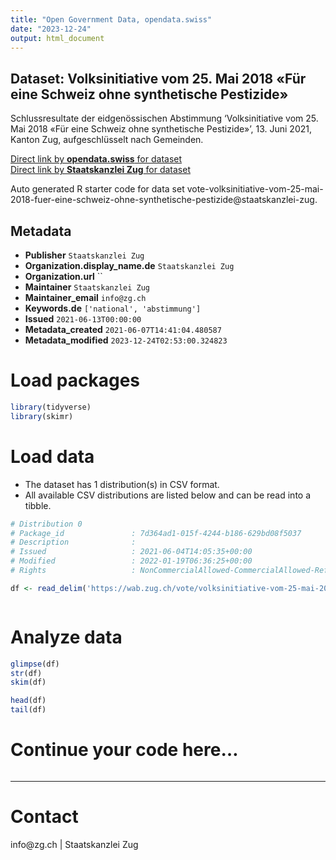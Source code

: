 ```yaml
---
title: "Open Government Data, opendata.swiss"
date: "2023-12-24"
output: html_document
---
```


## Dataset: Volksinitiative vom 25. Mai 2018 «Für eine Schweiz ohne synthetische Pestizide»

Schlussresultate der eidgenössischen Abstimmung 'Volksinitiative vom 25. Mai 2018 «Für eine Schweiz ohne synthetische Pestizide»', 13. Juni 2021, Kanton Zug, aufgeschlüsselt nach Gemeinden.

[Direct link by **opendata.swiss** for dataset](https://opendata.swiss/de/dataset/volksinitiative-vom-25-mai-2018-fur-eine-schweiz-ohne-synthetische-pestizide)<br>
[Direct link by **Staatskanzlei Zug** for dataset](https://wab.zug.ch/vote/volksinitiative-vom-25-mai-2018-fuer-eine-schweiz-ohne-synthetische-pestizide/data)

Auto generated R starter code for data set vote-volksinitiative-vom-25-mai-2018-fuer-eine-schweiz-ohne-synthetische-pestizide@staatskanzlei-zug.

## Metadata

- **Publisher** `Staatskanzlei Zug`
- **Organization.display_name.de** `Staatskanzlei Zug`
- **Organization.url** ``
- **Maintainer** `Staatskanzlei Zug`
- **Maintainer_email** `info@zg.ch`
- **Keywords.de** `['national', 'abstimmung']`
- **Issued** `2021-06-13T00:00:00`
- **Metadata_created** `2021-06-07T14:41:04.480587`
- **Metadata_modified** `2023-12-24T02:53:00.324823`


# Load packages

```r

library(tidyverse)
library(skimr)

```

# Load data

-   The dataset has 1 distribution(s) in CSV format.
-   All available CSV distributions are listed below and can be read into a tibble.

```r

# Distribution 0
# Package_id               : 7d364ad1-015f-4244-b186-629bd08f5037
# Description              : 
# Issued                   : 2021-06-04T14:05:35+00:00
# Modified                 : 2022-01-19T06:36:25+00:00
# Rights                   : NonCommercialAllowed-CommercialAllowed-ReferenceRequired

df <- read_delim('https://wab.zug.ch/vote/volksinitiative-vom-25-mai-2018-fuer-eine-schweiz-ohne-synthetische-pestizide/data-csv')



```

# Analyze data

```r

glimpse(df)
str(df)
skim(df)

head(df)
tail(df)

```

# Continue your code here...

```r

```

------------------------------------------------------------------------

# Contact

info@zg.ch | Staatskanzlei Zug
